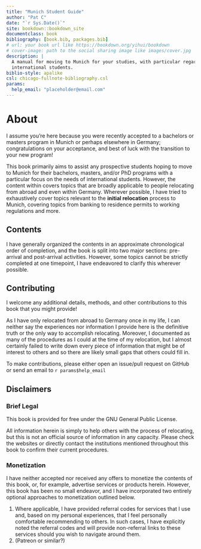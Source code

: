 ```yaml
--- 
title: "Munich Student Guide"
author: "Pat C"
date: "`r Sys.Date()`"
site: bookdown::bookdown_site
documentclass: book
bibliography: [book.bib, packages.bib]
# url: your book url like https://bookdown.org/yihui/bookdown
# cover-image: path to the social sharing image like images/cover.jpg
description: |
  A manual for moving to Munich for your studies, with particular regard for
  international students.
biblio-style: apalike
csl: chicago-fullnote-bibliography.csl
params:
  help_email: "placeholder@email.com"
---
```


# About {#chapter-index}

I assume you're here because you were recently accepted to a bachelors or masters program in Munich or perhaps elsewhere in Germany; congratulations on your acceptance, and best of luck with the transition to your new program!

This book primarily aims to assist any prospective students hoping to move to Munich for their bachelors, masters, and/or PhD programs with a particular focus on the needs of international students. However, the content within covers topics that are broadly applicable to people relocating from abroad and even within Germany. Wherever possible, I have tried to exhaustively cover topics relevant to the **initial relocation** process to Munich, covering topics from banking to residence permits to working regulations and more.

## Contents

I have generally organized the contents in an approximate chronological order of completion, and the book is split into two major sections: pre-arrival and post-arrival activities. However, some topics cannot be strictly completed at one timepoint, I have endeavored to clarify this wherever possible.

## Contributing

I welcome any additional details, methods, and other contributions to this book that you might provide!

As I have only relocated from abroad to Germany once in my life, I can neither say the experiences nor information I provide here is the definitive truth or the only way to accomplish relocating. Moreover, I documented as many of the procedures as I could at the time of my relocation, but I almost certainly failed to write down every piece of information that might be of interest to others and so there are likely small gaps that others could fill in.

To make contributions, please either open an issue/pull request on GitHub or send an email to `r params$help_email`

## Disclaimers

### Brief Legal

This book is provided for free under the GNU General Public License.

All information herein is simply to help others with the process of relocating, but this is not an official source of information in any capacity. Please check the websites or directly contact the institutions mentioned throughout this book to confirm their current procedures.


### Monetization

I have neither accepted nor received any offers to monetize the contents of this book, or, for example, advertise services or products herein. However, this book has been no small endeavor, and I have incorporated two entirely optional approaches to monetization outlined below.

1. Where applicable, I have provided referral codes for services that I use and, based on my personal experiences, that I feel personally comfortable recommending to others. In such cases, I have explicitly noted the referral codes and will provide non-referral links to these services should you wish to navigate around them.
2. (Patreon or similar?)



